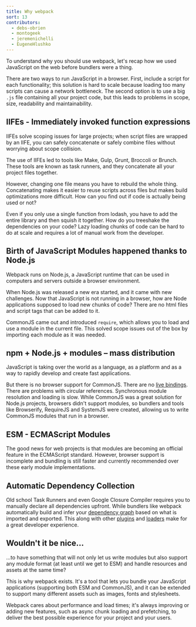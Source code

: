 ```yaml
---
title: Why webpack
sort: 13
contributors:
  - debs-obrien
  - montogeek
  - jeremenichelli
  - EugeneHlushko
---
```


To understand why you should use webpack, let's recap how we used JavaScript on the web before bundlers were a thing.

There are two ways to run JavaScript in a browser. First, include a script for each functionality; this solution is hard to scale because loading too many scripts can cause a network bottleneck. The second option is to use a big `.js` file containing all your project code, but this leads to problems in scope, size, readability and maintainability.

## IIFEs - Immediately invoked function expressions

IIFEs solve scoping issues for large projects; when script files are wrapped by an IIFE, you can safely concatenate or safely combine files without worrying about scope collision.

The use of IIFEs led to tools like Make, Gulp, Grunt, Broccoli or Brunch. These tools are known as task runners, and they concatenate all your project files together.

However, changing one file means you have to rebuild the whole thing. Concatenating makes it easier to reuse scripts across files but makes build optimizations more difficult. How can you find out if code is actually being used or not?

Even if you only use a single function from lodash, you have to add the entire library and then squish it together. How do you treeshake the dependencies on your code? Lazy loading chunks of code can be hard to do at scale and requires a lot of manual work from the developer.

## Birth of JavaScript Modules happened thanks to Node.js

Webpack runs on Node.js, a JavaScript runtime that can be used in computers and servers outside a browser environment.

When Node.js was released a new era started, and it came with new challenges. Now that JavaScript is not running in a browser, how are Node applications supposed to load new chunks of code? There are no html files and script tags that can be added to it.

CommonJS came out and introduced `require`, which allows you to load and use a module in the current file. This solved scope issues out of the box by importing each module as it was needed.

## npm + Node.js + modules – mass distribution

JavaScript is taking over the world as a language, as a platform and as a way to rapidly develop and create fast applications.

But there is no browser support for CommonJS. There are no [live bindings](https://medium.com/webpack/the-state-of-javascript-modules-4636d1774358). There are problems with circular references. Synchronous module resolution and loading is slow. While CommonJS was a great solution for Node.js projects, browsers didn't support modules, so bundlers and tools like Browserify, RequireJS and SystemJS were created, allowing us to write CommonJS modules that run in a browser.

## ESM - ECMAScript Modules

The good news for web projects is that modules are becoming an official feature in the ECMAScript standard. However, browser support is incomplete and bundling is still faster and currently recommended over these early module implementations.

## Automatic Dependency Collection

Old school Task Runners and even Google Closure Compiler requires you to manually declare all dependencies upfront. While bundlers like webpack automatically build and infer your [dependency graph](/concepts/dependency-graph/) based on what is imported and exported. This along with other [plugins](/concepts/plugins/) and [loaders](/concepts/loaders/) make for a great developer experience.

## Wouldn't it be nice…

...to have something that will not only let us write modules but also support any module format (at least until we get to ESM) and handle resources and assets at the same time?

This is why webpack exists. It's a tool that lets you bundle your JavaScript applications (supporting both ESM and CommonJS), and it can be extended to support many different assets such as images, fonts and stylesheets.

Webpack cares about performance and load times; it's always improving or adding new features, such as async chunk loading and prefetching, to deliver the best possible experience for your project and your users.
